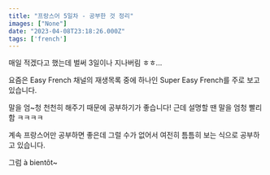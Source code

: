 ```yaml
---
title: "프랑스어 5일차 - 공부한 것 정리"
images: ["None"]
date: "2023-04-08T23:18:26.000Z"
tags: ['french']
---
```


<TOCInline toc={props.toc} asDisclosure />
매일 적겠다고 했는데 벌써 3일이나 지나버림 ㅎㅎ...

요즘은 Easy French 채널의 재생목록 중에 하나인 Super Easy French를 주로 보고 있습니다.

말을 엄~청 천천히 해주기 때문에 공부하기가 좋습니다! 근데 설명할 땐 말을 엄청 빨리함 ㅋㅋㅋㅋ

계속 프랑스어만 공부하면 좋은데 그럴 수가 없어서 여전히 틈틈히 보는 식으로 공부하고 있습니다.

그럼 à bientôt~
